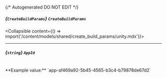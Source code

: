 {/* Autogenerated DO NOT EDIT  */}

##### *{`CreateBuildParams`}* `CreateBuildParams`
<Collapsible content={() => import('/content/models/shared/create_build_params/unity.mdx')}>
</Collapsible>

---
##### *{`string`}* `AppId`
<br/>
**Example value:** `app-af469a92-5b45-4565-b3c4-b79878de67d2`

